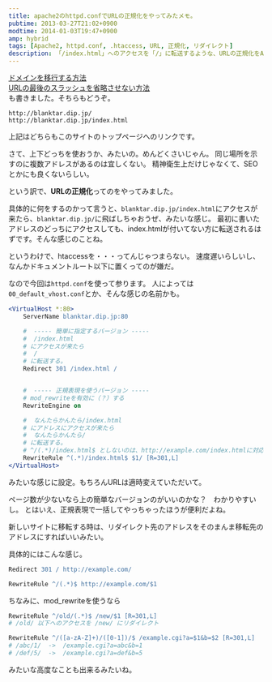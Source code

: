 ```yaml
---
title: apache2のhttpd.confでURLの正規化をやってみたメモ。
pubtime: 2013-03-27T21:02+0900
modtime: 2014-01-03T19:47+0900
amp: hybrid
tags: [Apache2, httpd.conf, .htaccess, URL, 正規化, リダイレクト]
description: 「/index.html」へのアクセスを「/」に転送するような、URLの正規化をApache2で行なう方法です。
---
```


<PS date="2014-01-03T19:47+0900" level={1}>

[ドメインを移行する方法](/blog/2013/12/apache-domain-change)<br />
[URLの最後のスラッシュを省略させない方法](/blog/2014/01/apache-path-last-slash)<br />
も書きました。そちらもどうぞ。

</PS>

`http://blanktar.dip.jp/`<br />
`http://blanktar.dip.jp/index.html`

上記はどちらもこのサイトのトップページへのリンクです。

さて、上下どっちを使おうか、みたいの。めんどくさいじゃん。
同じ場所を示すのに複数アドレスがあるのは宜しくない。
精神衛生上だけじゃなくて、SEOとかにも良くないらしい。

という訳で、**URLの正規化**ってのをやってみました。

具体的に何をするのかって言うと、`blanktar.dip.jp/index.html`にアクセスが来たら、`blanktar.dip.jp/`に飛ばしちゃおうぜ、みたいな感じ。
最初に書いたアドレスのどっちにアクセスしても、index.htmlが付いてない方に転送されるはずです。そんな感じのことね。

というわけで、htaccessを・・・ってんじゃつまらない。
速度遅いらしいし、なんかドキュメントルート以下に置くってのが嫌だ。

なので今回は`httpd.conf`を使って参ります。
人によっては`00_default_vhost.conf`とか、そんな感じの名前かも。

``` apache
<VirtualHost *:80>
    ServerName blanktar.dip.jp:80

    #  ----- 簡単に指定するバージョン -----
    #  /index.html
    # にアクセスが来たら
    #  /
    # に転送する。
    Redirect 301 /index.html /


    #  ----- 正規表現を使うバージョン -----
    # mod_rewriteを有効に（？）する
    RewriteEngine on

    #  なんたらかんたら/index.html
    # にアドレスにアクセスが来たら
    #  なんたらかんたら/
    # に転送する。
    # ^/(.*)/index.html$ としないのは、http://example.com/index.htmlに対応するため。
    RewriteRule ^(.*)/index.html$ $1/ [R=301,L]
</VirtualHost>
```
みたいな感じに設定。もちろんURLは適時変えていただいて。

ページ数が少ないなら上の簡単なバージョンのがいいのかな？　わかりやすいし。
とはいえ、正規表現で一括してやっちゃったほうが便利だよね。

新しいサイトに移転する時は、リダイレクト先のアドレスをそのまんま移転先のアドレスにすればいいみたい。

具体的にはこんな感じ。
``` apache
Redirect 301 / http://example.com/

RewriteRule ^/(.*)$ http://example.com/$1
```

ちなみに、mod_rewriteを使うなら
``` apache
RewriteRule ^/old/(.*)$ /new/$1 [R=301,L]
# /old/ 以下へのアクセスを /new/ にリダイレクト

RewriteRule ^/([a-zA-Z]+)/([0-1])/$ /example.cgi?a=$1&b=$2 [R=301,L]
# /abc/1/  ->  /example.cgi?a=abc&b=1
# /def/5/  ->  /example.cgi?a=def&b=5
```
みたいな高度なことも出来るみたいね。
